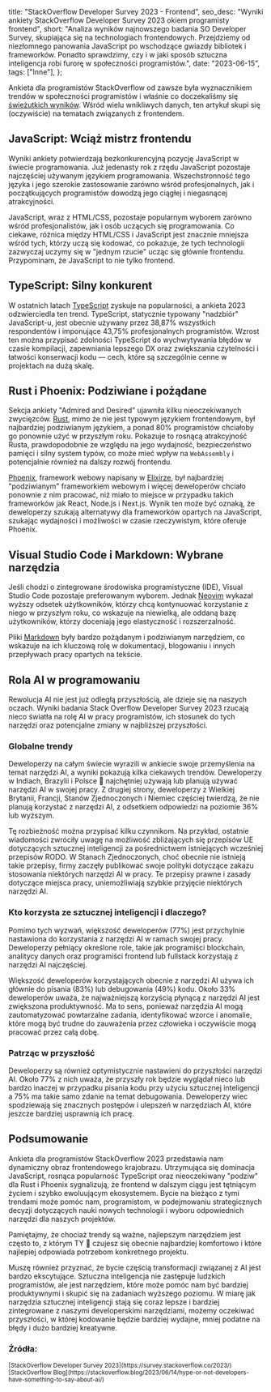   title: "StackOverflow Developer Survey 2023 - Frontend",
  seo_desc:
    "Wyniki ankiety StackOverflow Developer Survey 2023 okiem programisty frontend",
  short:
    "Analiza wyników najnowszego badania SO Developer Survey, skupiająca się na technologiach frontendowych. Przejdziemy od niezłomnego panowania JavaScript po wschodzące gwiazdy bibliotek i frameworków. Ponadto sprawdzimy, czy i w jaki sposób sztuczna inteligencja robi furorę w społeczności programistów.",
  date: "2023-06-15",
  tags: ["Inne"],
};

Ankieta dla programistów StackOverflow od zawsze była wyznacznikiem trendów w społeczności programistów i właśnie co doczekaliśmy się [świeżutkich wyników](https://survey.stackoverflow.co/2023/). Wśród wielu wnikliwych danych, ten artykuł skupi się (oczywiście) na tematach związanych z frontendem.

## JavaScript: Wciąż mistrz frontendu

Wyniki ankiety potwierdzają bezkonkurencyjną pozycję JavaScript w świecie programowania. Już jedenasty rok z rzędu JavaScript pozostaje najczęściej używanym językiem programowania. Wszechstronność tego języka i jego szerokie zastosowanie zarówno wśród profesjonalnych, jak i początkujących programistów dowodzą jego ciągłej i niegasnącej atrakcyjności.

JavaScript, wraz z HTML/CSS, pozostaje popularnym wyborem zarówno wśród profesjonalistów, jak i osób uczących się programowania. Co ciekawe, różnica między HTML/CSS i JavaScript jest znacznie mniejsza wśród tych, którzy uczą się kodować, co pokazuje, że tych technologii zazwyczaj uczymy się w "jednym rzucie" ucząc się głównie frontendu. Przypominam, że JavaScript to nie tylko frontend.

## TypeScript: Silny konkurent

W ostatnich latach [TypeScript](https://www.typescriptlang.org/) zyskuje na popularności, a ankieta 2023 odzwierciedla ten trend. TypeScript, statycznie typowany "nadzbiór" JavaScript-u, jest obecnie używany przez 38,87% wszystkich respondentów i imponujące 43,75% profesjonalnych programistów. Wzrost ten można przypisać zdolności TypeScript do wychwytywania błędów w czasie kompilacji, zapewniania lepszego DX oraz zwiększania czytelności i łatwości konserwacji kodu — cech, które są szczególnie cenne w projektach na dużą skalę.

## Rust i Phoenix: Podziwiane i pożądane

Sekcja ankiety "Admired and Desired" ujawniła kilku nieoczekiwanych zwycięzców. [Rust](https://www.rust-lang.org/), mimo że nie jest typowym językiem frontendowym, był najbardziej podziwianym językiem, a ponad 80% programistów chciałoby go ponownie użyć w przyszłym roku. Pokazuje to rosnącą atrakcyjność Rusta, prawdopodobnie ze względu na jego wydajność, bezpieczeństwo pamięci i silny system typów, co może mieć wpływ na `WebAssembly` i potencjalnie również na dalszy rozwój frontendu.

[Phoenix](https://www.phoenixframework.org/), framework webowy napisany w [Elixirze](https://elixir-lang.org/), był najbardziej "podziwianym" frameworkiem webowym i więcej deweloperów chciało ponownie z nim pracować, niż miało to miejsce w przypadku takich frameworków jak React, Node.js i Next.js. Wynik ten może być oznaką, że deweloperzy szukają alternatywy dla frameworków opartych na JavaScript, szukając wydajności i możliwości w czasie rzeczywistym, które oferuje Phoenix.

## Visual Studio Code i Markdown: Wybrane narzędzia

Jeśli chodzi o zintegrowane środowiska programistyczne (IDE), Visual Studio Code pozostaje preferowanym wyborem. Jednak [Neovim](https://neovim.io/) wykazał wyższy odsetek użytkowników, którzy chcą kontynuować korzystanie z niego w przyszłym roku, co wskazuje na niewielką, ale oddaną bazę użytkowników, którzy doceniają jego elastyczność i rozszerzalność.

Pliki [Markdown](https://www.markdownguide.org/) były bardzo pożądanym i podziwianym narzędziem, co wskazuje na ich kluczową rolę w dokumentacji, blogowaniu i innych przepływach pracy opartych na tekście.

## Rola AI w programowaniu

Rewolucja AI nie jest już odległą przyszłością, ale dzieje się na naszych oczach. Wyniki badania Stack Overflow Developer Survey 2023 rzucają nieco światła na rolę AI w pracy programistów, ich stosunek do tych narzędzi oraz potencjalne zmiany w najbliższej przyszłości.

### Globalne trendy

Deweloperzy na całym świecie wyrazili w ankiecie swoje przemyślenia na temat narzędzi AI, a wyniki pokazują kilka ciekawych trendów. Deweloperzy w Indiach, Brazylii i Polsce 💪 najchętniej używają lub planują używać narzędzi AI w swojej pracy. Z drugiej strony, deweloperzy z Wielkiej Brytanii, Francji, Stanów Zjednoczonych i Niemiec częściej twierdzą, że nie planują korzystać z narzędzi AI, z odsetkiem odpowiedzi na poziomie 36% lub wyższym.

Tę rozbieżność można przypisać kilku czynnikom. Na przykład, ostatnie wiadomości zwróciły uwagę na możliwość zbliżających się przepisów UE dotyczących sztucznej inteligencji za pośrednictwem istniejących wcześniej przepisów RODO. W Stanach Zjednoczonych, choć obecnie nie istnieją takie przepisy, firmy zaczęły publikować swoje polityki dotyczące zakazu stosowania niektórych narzędzi AI w pracy. Te przepisy prawne i zasady dotyczące miejsca pracy, uniemożliwiają szybkie przyjęcie niektórych narzędzi AI.

### Kto korzysta ze sztucznej inteligencji i dlaczego?

Pomimo tych wyzwań, większość deweloperów (77%) jest przychylnie nastawiona do korzystania z narzędzi AI w ramach swojej pracy. Deweloperzy pełniący określone role, takie jak programiści blockchain, analitycy danych oraz programiści frontend lub fullstack korzystają z narzędzi AI najczęściej.

Większość deweloperów korzystających obecnie z narzędzi AI używa ich głównie do pisania (83%) lub debugowania (49%) kodu. Około 33% deweloperów uważa, że najważniejszą korzyścią płynącą z narzędzi AI jest zwiększona produktywność. Ma to sens, ponieważ narzędzia AI mogą zautomatyzować powtarzalne zadania, identyfikować wzorce i anomalie, które mogą być trudne do zauważenia przez człowieka i oczywiście mogą pracować przez całą dobę.

### Patrząc w przyszłość

Deweloperzy są również optymistycznie nastawieni do przyszłości narzędzi AI. Około 77% z nich uważa, że przyszły rok będzie wyglądał nieco lub bardzo inaczej w przypadku pisania kodu przy użyciu sztucznej inteligencji a 75% ma takie samo zdanie na temat debugowania. Deweloperzy wiec spodziewają się znacznych postępów i ulepszeń w narzędziach AI, które jeszcze bardziej usprawnią ich pracę.

## Podsumowanie

Ankieta dla programistów StackOverflow 2023 przedstawia nam dynamiczny obraz frontendowego krajobrazu. Utrzymująca się dominacja JavaScript, rosnąca popularność TypeScript oraz nieoczekiwany "podziw" dla Rust i Phoenix sygnalizują, że frontend w dalszym ciągu jest tętniącym życiem i szybko ewoluującym ekosystemem. Bycie na bieżąco z tymi trendami może pomóc nam, programistom, w podejmowaniu strategicznych decyzji dotyczących nauki nowych technologii i wyboru odpowiednich narzędzi dla naszych projektów.

Pamiętajmy, że chociaż trendy są ważne, najlepszym narzędziem jest często to, z którym TY 🫵 czujesz się obecnie najbardziej komfortowo i które najlepiej odpowiada potrzebom konkretnego projektu.

Muszę również przyznać, że bycie częścią transformacji związanej z AI jest bardzo ekscytujące. Sztuczna inteligencja nie zastępuje ludzkich programistów, ale jest narzędziem, które może pomóc nam być bardziej produktywnymi i skupić się na zadaniach wyższego poziomu. W miarę jak narzędzia sztucznej inteligencji stają się coraz lepsze i bardziej zintegrowane z naszymi developerskimi narzędziami, możemy oczekiwać przyszłości, w której kodowanie będzie bardziej wydajne, mniej podatne na błędy i dużo bardziej kreatywne.

### Źródła:

<small>
  [StackOverflow Developer Survey 2023](https://survey.stackoverflow.co/2023/)
</small>
<small>
  [StackOverflow
  Blog](https://stackoverflow.blog/2023/06/14/hype-or-not-developers-have-something-to-say-about-ai/)
</small>
